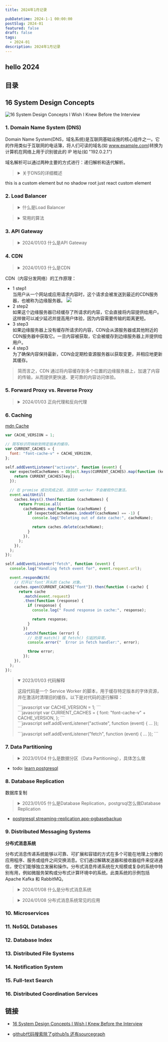 ```yaml
---
title: 2024年1月记录

pubDatetime: 2024-1-1 00:00:00
postSlug: 2024-01
featured: false
draft: false
tags:
  - 2024-01
description: 2024年1月记录
---
```


## hello 2024

## 目录

## <span class="inline-block rotate-[120deg] hover:rotate-[-120deg]">16</span> System Design Concepts

![16 System Design Concepts I Wish I Knew Before the Interview](/notes_astro3/assets/SystemDesignConcepts.webp)

### 1. Domain Name System (DNS)

Domain Name System(DNS，域名系统)是互联网基础设施的核心组件之一。它的作用类似于互联网的电话簿，将人们可读的域名(如 <span>www.example.com</span>)转换为计算机在网络上用于识别彼此的 IP 地址(如 "192.0.2.1")

域名解析可以通过两种主要的方式进行：递归解析和迭代解析。

<blockquote>
<details >

<summary>关于DNS的详细概述</summary>

以下是关于 DNS 的详细概述：

1. 目的：
   名称解析：主要功能是将域名解析为 IP 地址。
   层次结构：DNS 以层次化的方式运行，顶部是根域，然后是顶级域(TLD)，接着是二级域，以此类推。
2. 组件：
   域名：由点分隔的标签(单词或短语)序列。

DNS 服务器：专门存储 DNS 记录并协助转换过程的服务器。有几种类型的 DNS 服务器：

根服务器：处理 DNS 层次结构的顶级的请求。
TLD 服务器：管理像 .com、.org、.net 等顶级域。
权威 DNS 服务器：存储特定域的 DNS 记录。
递归 DNS 服务器(或解析器)：代表客户端查询其他 DNS 服务器以获取最终答案。
DNS 记录类型：这些记录存储有关域名的信息：

A 记录：将域名映射到 IPv4 地址。
AAAA 记录：将域名映射到 IPv6 地址。
CNAME 记录：指向另一个域名的域名，从而创建一个别名。
MX 记录：指定负责接受域上邮件的邮件服务器。
TXT 记录：可以容纳任意文本，通常用于验证目的，如 SPF 和 DKIM。 3. DNS 解析过程：
本地 DNS 解析器：当您在浏览器中输入域名时，您的设备首先检查其本地 DNS 缓存(内存)以查看是否已经知道相应的 IP 地址。

递归查询：如果缓存中没有，请求被发送到递归 DNS 解析器(通常由您的 ISP 提供)。

迭代查询：如果递归解析器没有答案，它会查询根 DNS 服务器。这些服务器将解析器定向到适当的 TLD 服务器。

查找权威服务器：TLD 服务器将解析器定向到负责特定域的权威 DNS 服务器。

获取答案：权威服务器将 IP 地址发送回递归解析器，后者然后将其存储在其缓存中并将其发送到您的设备。

缓存：DNS 解析器缓存响应以加速将来的查询。

4. 安全性：
   DNSSEC(DNS 安全扩展)：通过提供认证和完整性检查来为 DNS 协议增加安全性的一套扩展。
   总之，DNS 是一个关键系统，确保用户可以使用人性化的域名访问网站和服务，而计算机则使用 IP 地址进行通信。

</details>
</blockquote>

<div id="custom-text-container">
  <custom-text>
    this is a custom element but no shadow root just react custom element
  </custom-text>
</div>

### 2. Load Balancer

<blockquote>
<details >
<summary>什么是Load Balancer</summary>

"Load Balancer"（负载均衡器）是一个网络设备或服务，用于在多个服务器或网络资源之间分配传入的网络流量，以确保每个服务器或资源的负载相对均衡，从而提高性能、增加可用性和减少故障风险。

当许多用户尝试访问同一个服务或应用时，流量可能会导致某些服务器过载，而其他服务器则可能处于低负载状态。通过使用负载均衡器，流量可以有效地分发到多个服务器，从而确保各服务器能够有效地处理请求，同时提高整体的服务性能和可用性。

负载均衡器可以在多个层级上工作，包括：

1. **网络层**：如使用基于 IP 地址的负载均衡。
2. **应用层**：如 HTTP/HTTPS 流量的负载均衡，通常称为应用程序负载均衡。

负载均衡器的工作方式可以根据具体的实现和需求而有所不同，但其核心目标始终是确保资源的有效使用和提高服务的性能和可用性。

</details>
</blockquote>

<blockquote>
<details >
<summary>常用的算法</summary>

Load balancers（负载均衡器）使用不同的算法来确定如何分配传入的流量。常见的算法包括：

1. **轮询法（Round Robin）**:

   - **描述**: 在这种算法中，请求按顺序均匀地分布到所有可用的服务器上，形成一个循环模式。每个新的请求都被发送到下一个服务器。
   - **优点**: 实现简单，确保在所有服务器之间相对均匀地分配流量。
   - **局限性**: 可能不考虑服务器的负载或容量；如果服务器具有不同的能力，它们可能不会同样有效地处理请求。

2. **最少连接法（Least Connections）**:

   - **描述**: 负载均衡器评估每个服务器上的当前活动连接数。然后，它将传入的请求发送到活动连接最少的服务器，旨在更均匀地分配负载并减少任何单个服务器过载的风险。
   - **优点**: 在服务器容量或负载差异较大的环境中很有效。
   - **局限性**: 如果所有服务器的活动连接数相似，则分配可能不会完全平衡。

3. **IP 哈希法（IP Hash）**:
   - **描述**: 在 IP 哈希算法中，客户端的 IP 地址通过哈希函数（例如，SHA-1、MD5）进行哈希。生成的哈希值确定应该由哪个后端服务器处理请求。重要的是，这意味着来自同一客户端（具有相同 IP 地址）的请求将始终路由到同一个服务器。
   - **优点**: 通过将客户端的请求路由到一个一致的服务器来确保会话持久性，对于需要有状态交互或会话数据的应用程序至关重要。
   - **局限性**: 如果服务器数量变化或某个服务器不可用，分布可能会受到影响。此外，如果客户端的数量或其 IP 地址模式存在显著差异，分布可能会偏斜。

这些算法各有优缺点，选择最佳算法通常取决于需要负载均衡的应用程序或服务的特定要求和特性。许多现代负载均衡器允许进行灵活配置，结合多种算法或调整参数以在各种场景中优化性能。

</details>
</blockquote>

### 3. API Gateway

<blockquote>
  <details>
    <summary>2024/01/03 什么是API Gateway</summary>
    API Gateway（应用程序编程接口网关）是一个服务，它充当应用程序和后端服务之间的中间层，负责处理API请求、路由、协议转换、增强安全性以及其他相关功能。API
    Gateway 提供了一个集中式的入口点，使得开发者可以更容易地管理和监控多个微服务或后端服务。
    <br />
    以下是 API Gateway 的一些关键特点和功能：
    <br />
    1. **请求路由**：根据请求的路径、方法或其他标准将请求路由到相应的后端服务。
    <br />
    2. **协议转换**：转换客户端请求和后端服务之间的协议，例如将 HTTP 请求转换为 gRPC
    请求。
    <br />
    3. **安全性**：提供身份验证、授权、数据加密等安全功能，确保只有授权的客户端可以访问特定的API。
    <br />
    4. **负载均衡**：在多个后端服务之间分发请求，以提高性能和可用性。
    <br />
    5. **限流和速率限制**：限制客户端的请求速率，防止过度使用或滥用API。
    <br />
    6. **请求和响应转换**：在请求和响应之间转换数据格式，例如从 JSON 到 XML 或反之。
    <br />
    7. **监控和日志记录**：收集API的使用情况、错误信息和其他关键指标，以便进行监控、分析和故障排除。
    <br />
    8. **版本管理**：支持多个API版本，使得开发者可以在不中断现有客户端的情况下进行API的更新和修改。
    <br />
    API Gateway 在现代的分布式系统和微服务架构中扮演着重要的角色，它简化了API管理、提高了安全性，并提供了一致的接入点，使得开发者和客户端可以更容易地与后端服务进行交互。
  </details>
</blockquote>

### 4. CDN

<blockquote>
<details>
<summary>2024/01/03 什么是CDN</summary>
CDN（内容分发网络，Content Delivery Network）是一个系统或网络，用于将内容（如文档、图像、视频和其他文件）从源服务器缓存到多个地理位置的边缘节点，以便更快、更可靠地向全球用户提供内容。CDN的目的是减少网络延迟、提高内容传输的效率并降低原始服务器的负载。

以下是 CDN 的一些主要特点和优势：

1. **内容缓存**：CDN 将内容存储在离用户更近的位置，这些位置通常是位于不同地理区域的边缘服务器或数据中心。

2. **高性能**：由于内容被缓存到离用户更近的位置，因此可以大大减少内容传输的延迟和时间。

3. **高可用性和冗余**：CDN 网络通常具有高度冗余的结构，以确保即使在某些服务器或数据中心发生故障时，用户仍然可以访问内容。

4. **负载均衡**：CDN 可以分发流量到多个服务器，从而减少单一服务器的负载，提高整体的性能和可用性。

5. **安全性**：某些 CDN 提供了安全功能，如 DDoS 保护、SSL/TLS 加密和安全认证，以确保内容和用户数据的安全。

6. **节省成本**：通过减少原始服务器的负载和网络带宽的使用，CDN 可以帮助组织节省网络运营和维护的成本。

CDN 通常由多个组件和层次结构组成，包括源服务器、边缘节点、负载均衡器、缓存策略和管理工具。当用户请求内容时，CDN 会自动选择最佳的边缘节点来提供内容，从而确保最佳的性能和用户体验。

许多大型的互联网公司和服务提供商都使用 CDN 来加速和优化其内容传输，从而满足全球用户的需求。

</details>
</blockquote>

CDN（内容分发网络）的工作原理：

<ul
  class="relative m-0 w-full list-none overflow-hidden p-0 transition-[height] duration-200 ease-in-out"
  data-te-stepper-init
  data-te-stepper-type="vertical"
>
  <li
    data-te-stepper-step-ref
    class="dark:after:bg-neutral-600 relative h-fit after:absolute after:left-[2.45rem] after:top-[3.6rem] after:mt-px after:h-[calc(100%-2.45rem)] after:w-px after:bg-[#e0e0e0] after:content-['']"
  >
    <div
      data-te-stepper-head-ref
      class="dark:after:bg-neutral-600 flex cursor-pointer items-center p-6 leading-[1.3rem] no-underline after:bg-[#e0e0e0] after:content-[''] hover:bg-[#f9f9f9] focus:outline-none dark:hover:bg-[#3b3b3b]"
    >
      <span
        data-te-stepper-head-icon-ref
        class="mr-3 flex h-[1.938rem] w-[1.938rem] items-center justify-center rounded-full bg-skin-card text-sm font-medium text-skin-base"
      >
        1
      </span>
      <span
        data-te-stepper-head-text-ref
        class="text-neutral-500 dark:text-neutral-300 after:absolute after:flex after:text-[0.8rem] after:content-[data-content]"
      >
        step1
      </span>
    </div>
    <div
      data-te-stepper-content-ref
      class="transition-[height, margin-bottom, padding-top, padding-bottom] 6 left-0 overflow-hidden pl-[3.75rem] pr-6 duration-300 ease-in-out"
    >
      当用户从一个网站或应用请求内容时，这个请求会被发送到最近的CDN服务器，也被称为边缘服务器。
      <img src="/notes_astro3/assets/CDN.webp" class="min-h-[452px]" />
    </div>
  </li>
  <li
    data-te-stepper-step-ref
    class="dark:after:bg-neutral-600 relative h-fit after:absolute after:left-[2.45rem] after:top-[3.6rem] after:mt-px after:h-[calc(100%-2.45rem)] after:w-px after:bg-[#e0e0e0] after:content-['']"
  >
    <div
      data-te-stepper-head-ref
      class="dark:after:bg-neutral-600 flex cursor-pointer items-center p-6 leading-[1.3rem] no-underline after:bg-[#e0e0e0] after:content-[''] hover:bg-[#f9f9f9] focus:outline-none dark:hover:bg-[#3b3b3b]"
    >
      <span
        data-te-stepper-head-icon-ref
        class="mr-3 flex h-[1.938rem] w-[1.938rem] items-center justify-center rounded-full bg-skin-card text-sm font-medium text-[#40464f]"
      >
        2
      </span>
      <span
        data-te-stepper-head-text-ref
        class="text-neutral-500 dark:text-neutral-300 after:absolute after:flex after:text-[0.8rem] after:content-[data-content]"
      >
        step2
      </span>
    </div>
    <div
      data-te-stepper-content-ref
      class="transition-[height, margin-bottom, padding-top, padding-bottom] 6 left-0 overflow-hidden pl-[3.75rem] pr-6 duration-300 ease-in-out"
    >
      如果这个边缘服务器已经缓存了所请求的内容，它会直接将内容提供给用户。这样做可以减少延迟并提高用户体验，因为内容需要传输的距离更短。
    </div>
  </li>
  <li
    data-te-stepper-step-ref
    class="dark:after:bg-neutral-600 relative h-fit after:absolute after:left-[2.45rem] after:top-[3.6rem] after:mt-px after:h-[calc(100%-2.45rem)] after:w-px after:bg-[#e0e0e0] after:content-['']"
  >
    <div
      data-te-stepper-head-ref
      class="dark:after:bg-neutral-600 flex cursor-pointer items-center p-6 leading-[1.3rem] no-underline after:bg-[#e0e0e0] after:content-[''] hover:bg-[#f9f9f9] focus:outline-none dark:hover:bg-[#3b3b3b]"
    >
      <span
        data-te-stepper-head-icon-ref
        class="mr-3 flex h-[1.938rem] w-[1.938rem] items-center justify-center rounded-full bg-skin-card text-sm font-medium text-[#40464f]"
      >
        3
      </span>
      <span
        data-te-stepper-head-text-ref
        class="text-neutral-500 dark:text-neutral-300 after:absolute after:flex after:text-[0.8rem] after:content-[data-content]"
      >
        step3
      </span>
    </div>
    <div
      data-te-stepper-content-ref
      class="transition-[height, margin-bottom, padding-top, padding-bottom] 6 left-0 overflow-hidden pl-[3.75rem] pr-6 duration-300 ease-in-out"
    >
      如果边缘服务器上没有缓存所请求的内容，CDN会从源服务器或其他附近的CDN服务器中获取它。一旦内容被获取，它会被缓存到边缘服务器上并提供给用户。
    </div>
  </li>
  <li
    data-te-stepper-step-ref
    class="dark:after:bg-neutral-600 relative h-fit after:absolute after:left-[2.45rem] after:top-[3.6rem] after:mt-px after:h-[calc(100%-2.45rem)] after:w-px after:bg-[#e0e0e0] after:content-['']"
  >
    <div
      data-te-stepper-head-ref
      class="dark:after:bg-neutral-600 flex cursor-pointer items-center p-6 leading-[1.3rem] no-underline after:bg-[#e0e0e0] after:content-[''] hover:bg-[#f9f9f9] focus:outline-none dark:hover:bg-[#3b3b3b]"
    >
      <span
        data-te-stepper-head-icon-ref
        class="mr-3 flex h-[1.938rem] w-[1.938rem] items-center justify-center rounded-full bg-skin-card text-sm font-medium text-[#40464f]"
      >
        4
      </span>
      <span
        data-te-stepper-head-text-ref
        class="text-neutral-500 dark:text-neutral-300 after:absolute after:flex after:text-[0.8rem] after:content-[data-content]"
      >
        step3
      </span>
    </div>
    <div
      data-te-stepper-content-ref
      class="transition-[height, margin-bottom, padding-top, padding-bottom] 6 left-0 overflow-hidden pl-[3.75rem] pr-6 duration-300 ease-in-out"
    >
      为了确保内容保持最新，CDN会定期检查源服务器以获取变更，并相应地更新其缓存。
    </div>
  </li>
</ul>

> 简而言之，CDN 通过将内容缓存到多个位置的边缘服务器上，加速了内容的传输，从而提供更快速、更可靠的内容访问体验。

### 5. Forward Proxy vs. Reverse Proxy

<blockquote>
<details>
<summary>2024/01/03 正向代理和反向代理</summary>

`vue-cli` 和 `nginx` 都可以用作代理服务器，但它们在实现和使用上有一些主要的区别。以下是它们之间的对比：

### vue-cli 的代理：

1. **目的**：vue-cli 的代理主要用于开发环境中，帮助前端开发者在本地开发时绕过 CORS（跨域资源共享）限制和进行开发调试。

2. **配置**：在 `vue.config.js` 文件中，你可以为开发服务器设置代理配置，例如将某些 API 请求代理到另一个地址。

3. **环境限制**：vue-cli 的代理仅在开发环境中有效，当你将应用部署到生产环境时，这些代理配置不会被应用。

4. **用途**：主要用于开发时的调试和解决 CORS 问题，不适用于生产环境的反向代理或负载均衡。

### nginx 的代理：

1. **功能丰富**：nginx 是一个高性能的 Web 服务器和反向代理服务器，具有强大的负载均衡、缓存、SSL 终止、HTTP/2 支持等功能。

2. **环境**：nginx 通常用于生产环境，作为反向代理、负载均衡器或静态资源服务器。

3. **配置灵活**：nginx 的配置文件提供了丰富的选项和指令，允许进行复杂的路由、重定向、缓存策略等设置。

4. **性能**：nginx 是为高并发和高性能设计的，能够有效地处理大量的并发请求。

5. **用途**：除了代理功能，nginx 还可以用作静态文件服务器、负载均衡器、SSL 终止器、缓存服务器等，适用于多种生产环境的需求。

总结：`vue-cli` 的代理主要用于开发环境中的调试和 CORS 问题解决，而 `nginx` 提供了一个功能丰富、高性能的生产环境代理和服务器解决方案。根据具体的需求和场景，你可以选择合适的代理工具或组合使用它们。

Forward Proxy 和 Reverse Proxy 都是代理服务器的类型，但它们在功能和使用场景上有所不同。以下是它们之间的主要区别：

### Forward Proxy（正向代理）：

1. **客户端代理**：正向代理代表客户端发送请求到目标服务器，并从目标服务器接收响应。客户端必须配置以使用正向代理。

2. **隐私和安全**：正向代理可以用于隐藏客户端的真实 IP 地址和身份，提供匿名性和隐私保护。

3. **访问控制**：正向代理可以用于控制客户端的访问，例如，限制对特定网站的访问或阻止某些内容。

4. **缓存**：正向代理可以缓存经常请求的内容，从而提高访问速度并减少网络带宽使用。

5. **典型应用场景**：用于访问受限或被审查的内容，绕过防火墙限制，提供内容过滤和控制等。

### Reverse Proxy（反向代理）：

1. **服务器代理**：反向代理代表服务器接收客户端的请求，并将请求转发到目标服务器。客户端直接与反向代理通信，而不直接与目标服务器通信。

2. **负载均衡**：反向代理可以将流量分发到多个后端服务器，实现负载均衡和高可用性。

3. **安全性**：反向代理可以为后端服务器提供额外的安全层，如 SSL 终止、请求过滤和认证。

4. **简化架构**：反向代理可以隐藏后端服务器的实际结构和配置，使得更容易管理和扩展应用。

5. **典型应用场景**：用于 Web 应用程序的负载均衡、SSL 终止、内容缓存、安全防护、请求路由和请求转发等。

总结：正向代理和反向代理都充当中间层，但它们在功能、位置和使用方式上有所不同。正向代理主要与客户端相关，而反向代理主要与服务器相关。根据具体的需求和应用场景，可以选择合适的代理类型。

</details>
</blockquote>

### 6. Caching

[mdn Cache](https://developer.mozilla.org/zh-CN/docs/Web/API/Cache)

```js
var CACHE_VERSION = 1;

// 简写标识符映射到特定版本的缓存。
var CURRENT_CACHES = {
  font: "font-cache-v" + CACHE_VERSION,
};

self.addEventListener("activate", function (event) {
  var expectedCacheNames = Object.keys(CURRENT_CACHES).map(function (key) {
    return CURRENT_CACHES[key];
  });

  // 在 promise 成功完成之前，活跃的 worker 不会被视作已激活。
  event.waitUntil(
    caches.keys().then(function (cacheNames) {
      return Promise.all(
        cacheNames.map(function (cacheName) {
          if (expectedCacheNames.indexOf(cacheName) == -1) {
            console.log("Deleting out of date cache:", cacheName);

            return caches.delete(cacheName);
          }
        }),
      );
    }),
  );
});

self.addEventListener("fetch", function (event) {
  console.log("Handling fetch event for", event.request.url);

  event.respondWith(
    // 打开以'font'开头的 Cache 对象。
    caches.open(CURRENT_CACHES["font"]).then(function (·cache) {
      return cache
        .match(event.request)
        .then(function (response) {
          if (response) {
            console.log(" Found response in cache:", response);

            return response;
          }
        })
        .catch(function (error) {
          // 处理 match() 或 fetch() 引起的异常。
          console.error("  Error in fetch handler:", error);

          throw error;
        });
    }),
  );
});

```


<blockquote>
<details open>
<summary>2023/01/03 代码解释</summary>

这段代码是一个 Service Worker 的脚本，用于缓存特定版本的字体资源，并在激活时清理旧的缓存。以下是对代码的逐行解释：

<div class="step-1">```javascript var CACHE_VERSION = 1; ```</div>

<div class="step-2">
    ```javascript
   var CURRENT_CACHES = {
     font: "font-cache-v" + CACHE_VERSION,
   };
   ```
</div>

<div class="step-3">
   ```javascript
   self.addEventListener("activate", function (event) {
     ...
   });
   ```
</div>

<div class="step-4">
   ```javascript
   self.addEventListener("fetch", function (event) {
     ...
   });
   ```
</div>

<DriverDemo
  client:load
  elements='[
    {"element":".step-1","popover":{"showProgress":false,"title":"定义缓存版本","description":"这里定义了一个缓存版本，用于创建特定版本的缓存。","align":"center"}},
    {"element":".step-2","popover":{"showProgress":false,"title":"定义当前缓存的映射","description":"CURRENT_CACHES 对象包含一个简写标识符 font，它映射到一个特定版本的缓存名，格式为 font-cache-v1"}},
    {"element":".step-3","popover":{"showProgress":false,"side":"over","title":"处理ServiceWorker激活事件","description":"当 Service Worker 被激活时，它会检查所有缓存，删除不匹配当前版本的缓存,在此事件监听器中，它会列出所有预期的缓存名，然后比较实际的缓存名，并删除那些不匹配的旧缓存。"}},
    {"element":".step-4","popover":{"showProgress":false,"title":"处理网络请求的 fetch 事件","description":"当浏览器尝试获取资源时，该事件监听器会查找缓存中是否有匹配的响应,在此事件监听器中，它会打开名为 font-cache-v1 的缓存，并尝试匹配请求。如果找到缓存的响应，它会返回缓存的响应；否则，它会继续获取资源。"}},
    { "popover": { "title": "总结", "description": "总之，这段代码实现了一个 Service Worker，用于缓存字体资源，并在激活时清理旧的缓存。这有助于提高应用程序的性能和用户体验，特别是在网络连接不稳定或离线时。"}}    ]'
/>

</details>
</blockquote>

### 7. Data Partitioning

<blockquote>
<details>
<summary>2023/01/04 什么是数据分区（Data Partitioning），具体怎么做</summary>

**数据分区（Data Partitioning）** 是将大型数据集分割成更小、更易管理的部分或分区的过程。这种技术有助于提高查询性能、简化数据管理、实现更好的可扩展性和灵活性，以及增强数据安全性。

数据分区的实现方式取决于所使用的数据库系统和具体的需求，但以下是一些常见的数据分区策略和实施步骤：

1. **范围分区（Range Partitioning）**：根据数据的某个范围（如时间、数字范围等）将数据分区。

   - **实施**：选择一个或多个分区键（例如日期列），并定义每个分区的范围。在创建表时，为每个分区指定一个名称和条件。

2. **列表分区（List Partitioning）**：根据数据的固定列表值进行分区。

   - **实施**：为每个分区定义一个列表值集合，并将数据映射到相应的分区。

3. **哈希分区（Hash Partitioning）**：使用哈希函数将数据均匀地分散到多个分区中。

   - **实施**：选择一个或多个分区键，并为表指定分区数。数据库系统将根据分区键值自动将数据哈希到相应的分区。

4. **轮换分区（Round-robin Partitioning）**：按照轮换方式将数据均匀分配到各个分区中。

   - **实施**：简单地将数据循环地分配到每个分区，无需基于任何特定的分区键。

5. **联合分区（Composite Partitioning）**：结合上述的多种分区策略。
   - **实施**：例如，可以先使用范围分区按日期划分，然后在每个日期分区内再应用哈希分区。

实施数据分区时，还需要考虑以下关键因素：

- **存储和性能**：分区可以提高查询性能，但可能增加存储需求和复杂性。
- **数据维护**：如分区切分、合并或迁移。
- **数据一致性和完整性**：确保数据在分区间的一致性和完整性。
- **备份和恢复**：处理分区数据的备份和恢复策略。

要成功地实施数据分区，建议深入了解所使用数据库系统的文档和最佳实践，并根据具体需求进行合理的规划和设计。

</details>
</blockquote>

- todo: [learn postgresql](https://www.postgresqltutorial.com/postgresql-getting-started/load-postgresql-sample-database/)

### 8. Database Replication

数据库复制

<blockquote>
<details>
<summary>2023/01/05 什么是Database Replication，postgrsql怎么做Database Replication</summary>

数据库复制（Database Replication）是指将一个数据库的数据和结构复制到另一个或多个数据库的过程。其主要目的是提高数据的可用性、提供备份解决方案、分散读取负载或提供故障切换。

PostgreSQL 支持多种复制方式，其中最常用的是流复制（Streaming Replication）。

以下是如何在 PostgreSQL 中设置流复制的简要步骤：

1. **设置主数据库**：

   - 在 `postgresql.conf` 文件中，确保以下参数已设置或确认正确：
     ```conf
     listen_addresses = 'your_primary_server_ip'
     wal_level = replica
     max_wal_senders = 10
     ```
   - 在 `pg_hba.conf` 文件中，允许从备用服务器连接。例如：
     ```conf
     host    replication     replicator      your_secondary_server_ip/32        md5
     ```
   - 重新启动 PostgreSQL 以使更改生效。

2. **创建备用服务器**：

   - 安装 PostgreSQL 并设置与主服务器相同的版本。
   - 创建一个空的数据目录。
   - 设置 `postgresql.conf` 文件以连接到主服务器：
     ```conf
     primary_conninfo = 'host=your_primary_server_ip port=5432 user=replicator password=your_password'
     standby_mode = on
     ```
   - 启动备用服务器。

3. **初始化流复制**：

   - 在备用服务器上，执行以下 SQL 命令：
     ```sql
     SELECT pg_start_backup('base_backup');
     ```

4. **从主服务器复制数据**：

   - 在备用服务器上，使用 `pg_basebackup` 工具从主服务器获取基础备份：
     ```bash
     pg_basebackup -h your_primary_server_ip -D /path/to/standby/data -U replicator -v -P
     ```

5. **启动流复制**：
   - 在备用服务器上，创建一个名为 `recovery.conf` 的文件，并设置以下内容：
     ```conf
     standby_mode = 'on'
     primary_conninfo = 'host=your_primary_server_ip port=5432 user=replicator password=your_password'
     ```
   - 重新启动备用服务器。

完成上述步骤后，您应该已经设置了 PostgreSQL 的流复制。在主服务器上进行的更改会自动复制到备用服务器，确保数据的冗余和可用性。

请注意，此指南提供了一个基础的流复制设置。在生产环境中，您可能需要考虑更多的配置和最佳实践。

</details>
</blockquote>

- [postgresql streaming-replication app-pgbasebackup](https://www.postgresql.org/docs/current/app-pgbasebackup.html)

### 9. Distributed Messaging Systems

**分布式消息系统**

分布式消息传递系统能够以可靠、可扩展和容错的方式在多个可能在地理上分散的应用程序、服务或组件之间交换消息。它们通过解耦发送器和接收器组件来促进通信，使它们能够独立发展和操作。分布式消息传递系统在大规模或复杂的系统中特别有用，例如微服务架构或分布式计算环境中的系统。此类系统的示例包括 Apache Kafka 和 RabbitMQ。

<blockquote>
<details>
<summary>2024/01/08 什么是分布式消息系统</summary>

分布式消息系统是一种用于在多个计算机或系统之间传递和接收消息的软件系统。它们的主要目标是实现可靠、高效和可扩展的消息传递，使得在大规模、高并发的应用场景中能够实现数据的异步处理和解耦。

以下是分布式消息系统的一些关键特点和概念：

1. **解耦**: 通过使用消息队列，生产者和消费者之间的关系得以解耦。生产者只需要将消息发送到消息队列，而不需要知道具体的消费者是谁或如何处理消息。

2. **可靠性**: 大多数分布式消息系统都提供了消息的持久化存储和高可靠性的传输保证，确保即使在系统故障或网络问题的情况下，消息也不会丢失。

3. **高吞吐量**: 分布式消息系统通常设计为支持高吞吐量的消息处理，能够处理数百万或数十亿的消息。

4. **水平扩展**: 分布式消息系统可以通过增加更多的节点来进行水平扩展，以满足不断增长的消息处理需求。

5. **消息确认和回溯**: 大多数系统允许消费者确认消息的处理状态，并支持消息的回溯和重新处理。

6. **消息路由和过滤**: 分布式消息系统通常支持根据特定的条件或规则对消息进行路由和过滤。

常见的分布式消息系统包括：

- **Kafka**: 由LinkedIn开发的开源消息系统，用于构建实时数据管道和流处理应用。
- **RabbitMQ**: 一个广泛使用的开源消息代理，支持多种消息协议，如AMQP、MQTT等。
- **ActiveMQ**: 一个流行的开源消息和集成模式的中间件，支持多种传输协议和消息协议。

- **RocketMQ**: 由阿里巴巴开发的开源分布式消息系统，广泛应用于大规模的分布式系统和微服务架构。

这些分布式消息系统在各种应用场景中都有广泛的应用，如日志收集、事件驱动架构、实时数据分析和流处理等。

</details>
</blockquote>

<blockquote>
<details>
<summary>2024/01/08 分布式消息系统常见的应用</summary>

分布式消息系统由于其高可靠性、高吞吐量和解耦的特点，被广泛应用于多种场景和应用中。以下是分布式消息系统常见的应用：

1. **日志收集和分析**: 分布式消息系统能够收集和处理大量的日志数据，用于实时监控、故障排查、性能分析和业务智能等。

2. **事件驱动架构**: 在微服务、大数据和云计算环境中，分布式消息系统常用于构建事件驱动的架构，实现服务间的解耦和异步通信。

3. **实时数据处理**: 分布式消息系统能够支持实时数据流的收集、处理和分析，用于构建实时分析、实时报警和实时决策等应用。

4. **系统集成和消息中间件**: 在企业应用集成和复杂系统中，分布式消息系统常用作消息中间件，实现不同系统和应用之间的消息传递和数据同步。

5. **高可用性和灾备**: 分布式消息系统通过数据复制、故障转移和负载均衡等机制，提供高可用性和灾备能力，确保业务的连续性和数据的安全性。

6. **消息队列和任务调度**: 分布式消息系统可以用作消息队列和任务调度器，实现任务的异步执行、延迟处理和优先级排序等功能。

7. **实时推送和通知**: 在移动应用、社交网络和在线游戏等领域，分布式消息系统常用于实现实时推送和通知功能，提供更好的用户体验和互动性。

8. **分布式计算和协同工作**: 在分布式计算、协同工作和分布式系统中，分布式消息系统可以用于实现任务的分发、计算结果的合并和协同工作的协调等。

以上只是分布式消息系统可能应用的一部分，随着技术的发展和应用场景的变化，其应用领域将会更加广泛和多样化。

</details>
</blockquote>

### 10. Microservices

### 11. NoSQL Databases

### 12. Database Index

### 13. Distributed File Systems

### 14. Notification System

### 15. Full-text Search

### 16. Distributed Coordination Services

## 链接

- [16 System Design Concepts I Wish I Knew Before the Interview](https://levelup.gitconnected.com/16-system-design-concepts-i-wish-i-knew-before-the-interview-b8586e40a73b)

- [github代码搜索除了github1s 还有sourcegraph](https://sourcegraph.com/github.com/ajn404/notes_astro3/-/blob/astro.config.mjs)
